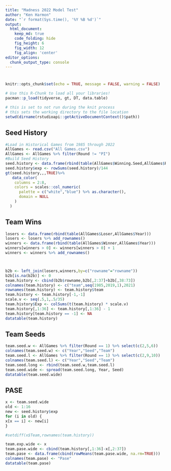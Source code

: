 ```yaml
---
title: "Madness 2022 Model Test"
author: "Ken Harmon"
date: "`r format(Sys.time(), '%Y %B %d')`"
output:
  html_document:  
    keep_md: true
    code_folding: hide
    fig_height: 6
    fig_width: 12
    fig_align: 'center'
editor_options: 
  chunk_output_type: console
---
```


# {.tabset .tabset-fade}

```r
knitr::opts_chunk$set(echo = TRUE, message = FALSE, warning = FALSE)
```

```r
# Use this R-Chunk to load all your libraries!
pacman::p_load(tidyverse, gt, DT, data.table)
```

```r
# this is set to not run during the knit process
# this sets the working directory to the file location
setwd(dirname(rstudioapi::getActiveDocumentContext()$path))
```

## Seed History

```r
#Load in Historical Games from 1985 through 2022
AllGames <- read.csv("All Games.csv")
AllGames <- AllGames %>% filter(Round != "PI")
#Build Seed History
seed.history <- data.frame(rbind(table(AllGames$Winning.Seed,AllGames$Round)))%>%select(2:7)
seed.history$exp <- rowSums(seed.history)/144
gt(seed.history,,,TRUE)%>% 
   data_color(
    columns = 2:8, 
    colors = scales::col_numeric(
      palette = c("white","blue") %>% as.character(),
      domain = NULL
    )
  ) 
```

## Team Wins

```r
losers <- data.frame(rbind(table(AllGames$Loser,AllGames$Year)))
losers <- losers %>% add_rownames()
winners <- data.frame(rbind(table(AllGames$Winner,AllGames$Year)))
winners[winners > 0] <- winners[winners > 0] + 1
winners <- winners %>% add_rownames()



b2b <- left_join(losers,winners,by=c("rowname"="rowname"))
b2b[is.na(b2b)] <- 0
team.history <- cbind(b2b$rowname,b2b[,2:37]+b2b[,38:73])
colnames(team.history) <- c("team",seq(1985,2019,1),2021)
rownames(team.history) <- team.history$team
team.history <- team.history[-1,-1]
scale.v <- seq(.5,1,.5/35)
team.history$Exp <- colSums(t(team.history) * scale.v)
team.history[,1:36] <- team.history[,1:36] - 1
team.history[team.history == -1] <- NA
datatable(team.history)
```

## Team Seeds

```r
team.seed.w <- AllGames %>% filter(Round == 1) %>% select(c(2,5,6))
colnames(team.seed.w) <- c("Year","Seed","Team")
team.seed.l <- AllGames %>% filter(Round == 1) %>% select(c(2,9,10))
colnames(team.seed.l) <- c("Year","Seed","Team")
team.seed.long <- rbind(team.seed.w,team.seed.l)
team.seed.wide <- spread(team.seed.long, Year, Seed)
datatable(team.seed.wide)
```

## PASE

```r
x <- team.seed.wide
old <- 1:16
new <- seed.history$exp
for (i in old) {
x[x == i] <- new[i]
}

#setdiff(x$Team,rownames(team.history))

team.exp.wide <- x 
team.pase.wide <- cbind(team.history[,1:36]-x[,2:37])
team.pase <- data.frame(cbind(rowMeans(team.pase.wide, na.rm=TRUE)))
colnames(team.pase) <- "Pase"
datatable(team.pase)
```

